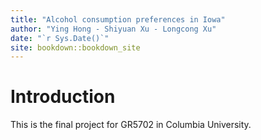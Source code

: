 ```yaml
--- 
title: "Alcohol consumption preferences in Iowa"
author: "Ying Hong - Shiyuan Xu - Longcong Xu"
date: "`r Sys.Date()`"
site: bookdown::bookdown_site
---
```


# Introduction
This is the final project for GR5702 in Columbia University. 
